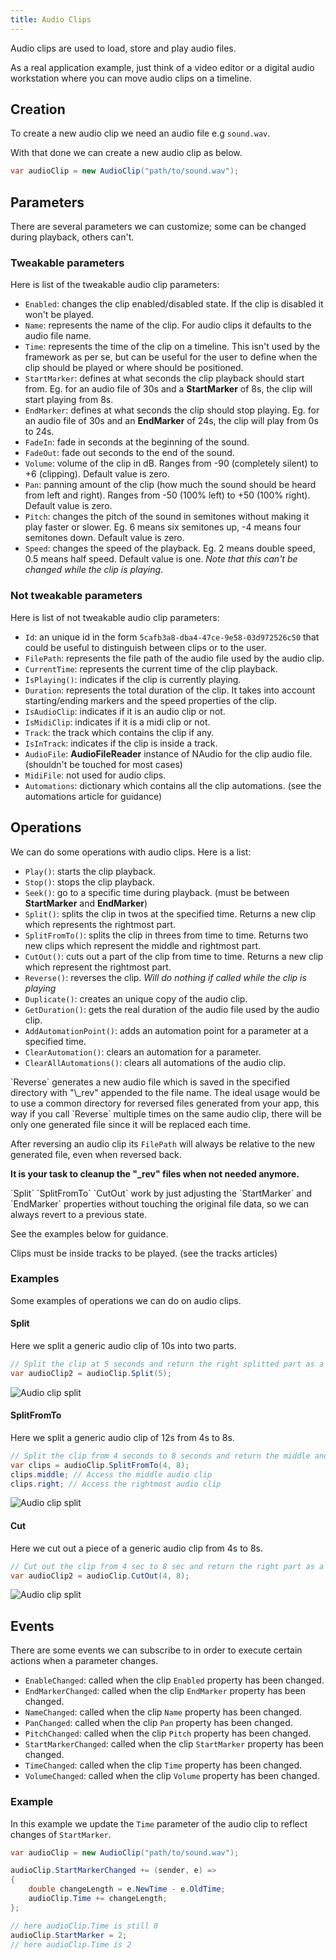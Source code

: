 ```yaml
---
title: Audio Clips
---
```



Audio clips are used to load, store and play audio files.

As a real application example, just think of a video editor or a digital audio workstation where you can move audio clips on a timeline.

## Creation

To create a new audio clip we need an audio file e.g `sound.wav`.

With that done we can create a new audio clip as below.

```cs
var audioClip = new AudioClip("path/to/sound.wav");
```

## Parameters

There are several parameters we can customize; some can be changed during playback, others can't.

### Tweakable parameters

Here is list of the tweakable audio clip parameters:

- `Enabled`: changes the clip enabled/disabled state. If the clip is disabled it won't be played.
- `Name`: represents the name of the clip. For audio clips it defaults to the audio file name.
- `Time`: represents the time of the clip on a timeline. This isn't used by the framework as per se, but can be useful for the user to define when the clip should be played or where should be positioned.
- `StartMarker`: defines at what seconds the clip playback should start from. Eg. for an audio file of 30s and a **StartMarker** of 8s, the clip will start playing from 8s.
- `EndMarker`: defines at what seconds the clip should stop playing. Eg. for an audio file of 30s and an **EndMarker** of 24s, the clip will play from 0s to 24s.
- `FadeIn`: fade in seconds at the beginning of the sound.
- `FadeOut`: fade out seconds to the end of the sound.
- `Volume`: volume of the clip in dB. Ranges from -90 (completely silent) to +6 (clipping). Default value is zero.
- `Pan`: panning amount of the clip (how much the sound should be heard from left and right). Ranges from -50 (100% left) to +50 (100% right). Default value is zero.
- `Pitch`: changes the pitch of the sound in semitones without making it play faster or slower. Eg. 6 means six semitones up, -4 means four semitones down. Default value is zero.
- `Speed`: changes the speed of the playback. Eg. 2 means double speed, 0.5 means half speed. Default value is one. _Note that this can't be changed while the clip is playing_.

### Not tweakable parameters

Here is list of not tweakable audio clip parameters:

- `Id`: an unique id in the form `5cafb3a8-dba4-47ce-9e58-03d972526c50` that could be useful to distinguish between clips or to the user.
- `FilePath`: represents the file path of the audio file used by the audio clip.
- `CurrentTime`: represents the current time of the clip playback.
- `IsPlaying()`: indicates if the clip is currently playing.
- `Duration`: represents the total duration of the clip. It takes into account starting/ending markers and the speed properties of the clip.
- `IsAudioClip`: indicates if it is an audio clip or not.
- `IsMidiClip`: indicates if it is a midi clip or not.
- `Track`: the track which contains the clip if any.
- `IsInTrack`: indicates if the clip is inside a track.
- `AudioFile`: **AudioFileReader** instance of NAudio for the clip audio file. (shouldn't be touched for most cases)
- `MidiFile`: not used for audio clips.
- `Automations`: dictionary which contains all the clip automations. (see the automations article for guidance)

## Operations

We can do some operations with audio clips. Here is a list:

- `Play()`: starts the clip playback.
- `Stop()`: stops the clip playback.
- `Seek()`: go to a specific time during playback. (must be between **StartMarker** and **EndMarker**)
- `Split()`: splits the clip in twos at the specified time. Returns a new clip which represents the rightmost part.
- `SplitFromTo()`: splits the clip in threes from time to time. Returns two new clips which represent the middle and rightmost part.
- `CutOut()`: cuts out a part of the clip from time to time. Returns a new clip which represent the rightmost part.
- `Reverse()`: reverses the clip. _Will do nothing if called while the clip is playing_
- `Duplicate()`: creates an unique copy of the audio clip.
- `GetDuration()`: gets the real duration of the audio file used by the audio clip.
- `AddAutomationPoint()`: adds an automation point for a parameter at a specified time.
- `ClearAutomation()`: clears an automation for a parameter.
- `ClearAllAutomations()`: clears all automations of the audio clip.

<Aside type="caution">
  `Reverse` generates a new audio file which is saved in the specified directory
  with "\_rev" appended to the file name. The ideal usage would be to use a common
  directory for reversed files generated from your app, this way if you call
  `Reverse` multiple times on the same audio clip, there will be only one
  generated file since it will be replaced each time.

After reversing an audio clip its `FilePath` will always be relative to the new generated file, even when reversed back.

**It is your task to cleanup the "\_rev" files when not needed anymore.**

</Aside>

<Aside type="note">
  `Split` `SplitFromTo` `CutOut` work by just adjusting the `StartMarker` and `EndMarker` properties without touching the original file data, so we can always revert to a previous state.

See the examples below for guidance.

</Aside>

<Aside type="note">
  Clips must be inside tracks to be played. (see the tracks articles)
</Aside>

### Examples

Some examples of operations we can do on audio clips.

#### Split

Here we split a generic audio clip of 10s into two parts.

```cs
// Split the clip at 5 seconds and return the right splitted part as a new audio clip
var audioClip2 = audioClip.Split(5);
```

![Audio clip split](../../../../assets/clips/audio-clip-split.png)

#### SplitFromTo

Here we split a generic audio clip of 12s from 4s to 8s.

```cs
// Split the clip from 4 seconds to 8 seconds and return the middle and rightmost splitted parts as new audio clips
var clips = audioClip.SplitFromTo(4, 8);
clips.middle; // Access the middle audio clip
clips.right; // Access the rightmost audio clip
```

![Audio clip split](../../../../assets/clips/audioclip-splitfromto.png)

#### Cut

Here we cut out a piece of a generic audio clip from 4s to 8s.

```cs
// Cut out the clip from 4 sec to 8 sec and return the right part as a new audio clip
var audioClip2 = audioClip.CutOut(4, 8);
```

![Audio clip split](../../../../assets/clips/audioclip-cutout.png)

## Events

There are some events we can subscribe to in order to execute certain actions when a parameter changes.

- `EnableChanged`: called when the clip `Enabled` property has been changed.
- `EndMarkerChanged`: called when the clip `EndMarker` property has been changed.
- `NameChanged`: called when the clip `Name` property has been changed.
- `PanChanged`: called when the clip `Pan` property has been changed.
- `PitchChanged`: called when the clip `Pitch` property has been changed.
- `StartMarkerChanged`: called when the clip `StartMarker` property has been changed.
- `TimeChanged`: called when the clip `Time` property has been changed.
- `VolumeChanged`: called when the clip `Volume` property has been changed.

### Example

In this example we update the `Time` parameter of the audio clip to reflect changes of `StartMarker`.

```cs
var audioClip = new AudioClip("path/to/sound.wav");

audioClip.StartMarkerChanged += (sender, e) =>
{
    double changeLength = e.NewTime - e.OldTime;
    audioClip.Time += changeLength;
};

// here audioClip.Time is still 0
audioClip.StartMarker = 2;
// here audioClip.Time is 2
```

<CardGrid>
  <LinkCard
    title="Midi devices"
    href="/main-concepts/devices/midi-devices"
    description="Prev"
  />
  <LinkCard title="Midi clips" href="/main-concepts/clips/midi-clips" description="Next" />
</CardGrid>
